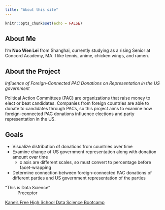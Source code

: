 ```yaml
---
title: "About this site"
---
```


```r
knitr::opts_chunk$set(echo = FALSE)
```

## About Me

I'm **Nuo Wen Lei** from Shanghai, currently studying as a rising Senior at Concord Academy, MA. I like tennis, anime, chicken wings, and ramen.

## About the Project

*Influence of Foreign-Connected PAC Donations on Representation in the US government*

Political Action Committees (PAC) are organizations that raise money to elect or beat candidates. Companies from foreign countries are able to donate to candidates through PACs, so this project aims to examine how foreign-connected PAC donations influence elections and party representation in the US.

## Goals

* Visualize distribution of donations from countries over time
* Examine change of US government representation along with donation amount over time
  + x axis are different scales, so must convert to percentage before facet-wrapping
* Determine connection between foreign-connected PAC donations of different parties and US government representation of the parties

"This is Data Science"  
~ Preceptor

[Kane’s Free High School Data Science Bootcamp](https://bootcamp.davidkane.info/)



